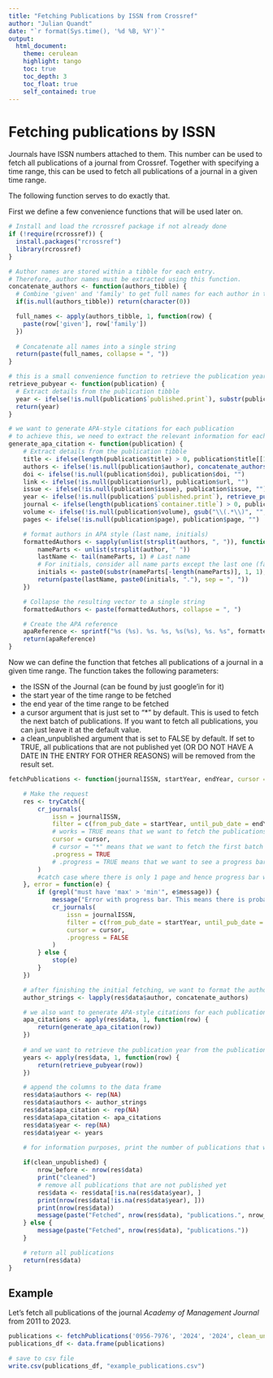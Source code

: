 ```yaml
---
title: "Fetching Publications by ISSN from Crossref"
author: "Julian Quandt"
date: "`r format(Sys.time(), '%d %B, %Y')`"
output: 
  html_document:
    theme: cerulean
    highlight: tango
    toc: true
    toc_depth: 3
    toc_float: true
    self_contained: true
---
```




# Fetching publications by ISSN

Journals have ISSN numbers attached to them. 
This number can be used to fetch all publications of a journal from Crossref.
Together with specifying a time range, this can be used to fetch all publications of a journal in a given time range.

The following function serves to do exactly that.

First we define a few convenience functions that will be used later on.

```r
# Install and load the rcrossref package if not already done
if (!require(rcrossref)) {
  install.packages("rcrossref")
  library(rcrossref)
}

# Author names are stored within a tibble for each entry.
# Therefore, author names must be extracted using this function.
concatenate_authors <- function(authors_tibble) {
  # Combine 'given' and 'family' to get full names for each author in the tibble
  if(is.null(authors_tibble)) return(character(0))

  full_names <- apply(authors_tibble, 1, function(row) {
    paste(row['given'], row['family'])
  })
  
  # Concatenate all names into a single string
  return(paste(full_names, collapse = ", "))
}

# this is a small convenience function to retrieve the publication year from a publication entry that is formatted (yyyy-mm-dd)
retrieve_pubyear <- function(publication) {
  # Extract details from the publication tibble
  year <- ifelse(!is.null(publication$`published.print`), substr(publication$`published.print`, 1, 4), "")
  return(year)
}

# we want to generate APA-style citations for each publication
# to achieve this, we need to extract the relevant information for each publication and format it accordingly
generate_apa_citation <- function(publication) {
    # Extract details from the publication tibble
    title <- ifelse(length(publication$title) > 0, publication$title[[1]], "")
    authors <- ifelse(!is.null(publication$author), concatenate_authors(publication$author), character(0))
    doi <- ifelse(!is.null(publication$doi), publication$doi, "")
    link <- ifelse(!is.null(publication$url), publication$url, "")
    issue <- ifelse(!is.null(publication$issue), publication$issue, "")
    year <- ifelse(!is.null(publication$`published.print`), retrieve_pubyear(publication), "")
    journal <- ifelse(length(publication$`container.title`) > 0, publication$`container.title`, "")
    volume <- ifelse(!is.null(publication$volume), gsub("\\(.*\\)", "", publication$volume), "")
    pages <- ifelse(!is.null(publication$page), publication$page, "")

    # format authors in APA style (last name, initials)
    formattedAuthors <- sapply(unlist(strsplit(authors, ", ")), function(author) {
        nameParts <- unlist(strsplit(author, " "))
        lastName <- tail(nameParts, 1) # Last name
        # For initials, consider all name parts except the last one (family name)
        initials <- paste0(substr(nameParts[-length(nameParts)], 1, 1), collapse = ".")
        return(paste(lastName, paste0(initials, "."), sep = ", "))
    })

    # Collapse the resulting vector to a single string
    formattedAuthors <- paste(formattedAuthors, collapse = ", ")

    # Create the APA reference
    apaReference <- sprintf("%s (%s). %s. %s, %s(%s), %s. %s", formattedAuthors, year, title, journal, volume, issue, pages, doi)
    return(apaReference)
}
```


Now we can define the function that fetches all publications of a journal in a given time range.
The function takes the following parameters:

* the ISSN of the Journal (can be found by just google'in for it)
* the start year of the time range to be fetched
* the end year of the time range to be fetched
* a cursor argument that is just set to "*" by default. This is used to fetch the next batch of publications. If you want to fetch all publications, you can just leave it at the default value.
* a clean_unpublished argument that is set to FALSE by default. If set to TRUE, all publications that are not published yet (OR DO NOT HAVE A DATE IN THE ENTRY FOR OTHER REASONS) will be removed from the result set.


```r
fetchPublications <- function(journalISSN, startYear, endYear, cursor = "*", clean_unpublished = FALSE) {

    # Make the request
    res <- tryCatch({
        cr_journals(
            issn = journalISSN,
            filter = c(from_pub_date = startYear, until_pub_date = endYear), works = TRUE,
            # works = TRUE means that we want to fetch the publications of the journal
            cursor = cursor, 
            # cursor = "*" means that we want to fetch the first batch of publications
            .progress = TRUE
            # .progress = TRUE means that we want to see a progress bar
        )
        #catch case where there is only 1 page and hence progress bar would throw error
    }, error = function(e) {
        if (grepl("must have 'max' > 'min'", e$message)) {
            message("Error with progress bar. This means there is probably only 1 page of results... retrying without progress bar...")
            cr_journals(
                issn = journalISSN,
                filter = c(from_pub_date = startYear, until_pub_date = endYear), works = TRUE,
                cursor = cursor, 
                .progress = FALSE
            )
        } else {
            stop(e)
        }
    })

    # after finishing the initial fetching, we want to format the authors as a single string (they are stored in data-sets within each publication entry by default)
    author_strings <- lapply(res$data$author, concatenate_authors)

    # we also want to generate APA-style citations for each publication
    apa_citations <- apply(res$data, 1, function(row) {
        return(generate_apa_citation(row))
    })
    
    # and we want to retrieve the publication year from the publication entry
    years <- apply(res$data, 1, function(row) {
        return(retrieve_pubyear(row))
    })

    # append the columns to the data frame
    res$data$authors <- rep(NA)
    res$data$authors <- author_strings
    res$data$apa_citation <- rep(NA)
    res$data$apa_citation <- apa_citations
    res$data$year <- rep(NA)
    res$data$year <- years

    # for information purposes, print the number of publications that were fetched
    
    if(clean_unpublished) {
        nrow_before <- nrow(res$data)
        print("cleaned")
        # remove all publications that are not published yet
        res$data <- res$data[!is.na(res$data$year), ]
        print(nrow(res$data[!is.na(res$data$year), ]))
        print(nrow(res$data))
        message(paste("Fetched", nrow(res$data), "publications.", nrow_before - nrow(res$data), "were deleted due to not being published yet."))
    } else {
        message(paste("Fetched", nrow(res$data), "publications."))
    }

    # return all publications
    return(res$data)
}
```


## Example

Let's fetch all publications of the journal *Academy of Management Journal* from 2011 to 2023.

```r
publications <- fetchPublications('0956-7976', '2024', '2024', clean_unpublished = FALSE)
publications_df <- data.frame(publications)

# save to csv file
write.csv(publications_df, "example_publications.csv")


```

